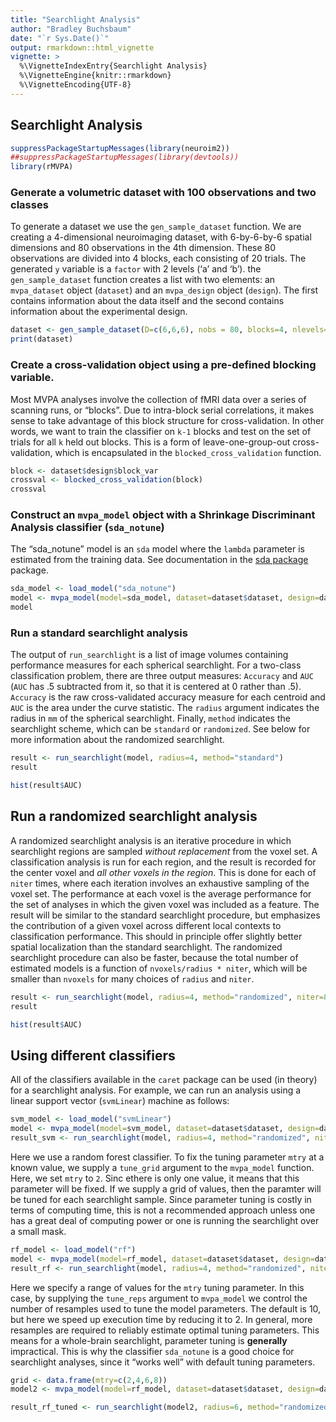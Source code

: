 ```yaml
---
title: "Searchlight Analysis"
author: "Bradley Buchsbaum"
date: "`r Sys.Date()`"
output: rmarkdown::html_vignette
vignette: >
  %\VignetteIndexEntry{Searchlight Analysis}
  %\VignetteEngine{knitr::rmarkdown}
  %\VignetteEncoding{UTF-8}
---
```



## Searchlight Analysis
```r
suppressPackageStartupMessages(library(neuroim2))
##suppressPackageStartupMessages(library(devtools))
library(rMVPA)
```

### Generate a volumetric dataset with 100 observations and two classes

To generate a dataset we use the `gen_sample_dataset` function. We are creating a 4-dimensional neuroimaging dataset, with 6-by-6-by-6 spatial dimensions and 80 observations in the 4th dimension. These 80 observations are divided into 4 blocks, each consisting of 20 trials. The generated `y` variable is a `factor` with 2 levels ('a' and 'b'). the `gen_sample_dataset` function creates a list with two elements: an `mvpa_dataset` object (`dataset`) and an `mvpa_design` object (`design`). The first contains information about the data itself and the second contains information about the experimental design.


```r



dataset <- gen_sample_dataset(D=c(6,6,6), nobs = 80, blocks=4, nlevels=2)
print(dataset)
```

### Create a cross-validation object using a pre-defined blocking variable.

Most MVPA analyses involve the collection of fMRI data over a series of scanning runs, or "blocks". Due to intra-block serial correlations, it makes sense to take advantage of this block structure for cross-validation. In other words, we want to train the classifier on `k-1` blocks and test on the set of trials for all `k` held out blocks. This is a form of leave-one-group-out cross-validation, which is encapsulated in the `blocked_cross_validation` function.

```r
block <- dataset$design$block_var
crossval <- blocked_cross_validation(block)
crossval
```

### Construct an `mvpa_model` object with a Shrinkage Discriminant Analysis classifier (`sda_notune`)

The "sda_notune" model is an `sda` model where the `lambda` parameter is estimated from the training data. See documentation in the [sda package](https://cran.r-project.org/web/packages/sda/index.html)
 package.

```r
sda_model <- load_model("sda_notune") 
model <- mvpa_model(model=sda_model, dataset=dataset$dataset, design=dataset$design, crossval=crossval)
model
```

### Run a standard searchlight analysis

The output of `run_searchlight` is a list of image volumes containing performance measures for each spherical searchlight. For a two-class classification problem, there are three output measures: `Accuracy` and `AUC` (`AUC` has .5 subtracted from it, so that it is centered at 0 rather than .5). `Accuracy` is the raw cross-validated accuracy measure for each centroid and `AUC` is the area under the curve statistic. The `radius` argument indicates the radius in `mm` of the spherical searchlight. Finally, `method` indicates the searchlight scheme, which can be `standard` or `randomized`. See below for more information about the randomized searchlight.

```r
result <- run_searchlight(model, radius=4, method="standard")
result

hist(result$AUC)

```

## Run a randomized searchlight analysis

A randomized searchlight analysis is an iterative procedure in which searchlight regions are sampled *without replacement* from the voxel set. A classification analysis is run for each region, and the result is recorded for the center voxel and *all other voxels in the region*. This is done for each of `niter` times, where each iteration involves an exhaustive sampling of the voxel set. The performance at each voxel is the average performance for the set of analyses in which the given voxel was included as a feature. The result will be similar to the standard searchlight procedure, but emphasizes the contribution of a given voxel across different local contexts to classification performance. This should in principle offer slightly better spatial localization than the standard searchlight. The randomized searchlight procedure can also be faster, because the total number of estimated models is a function of `nvoxels/radius * niter`, which will be smaller than `nvoxels` for many choices of `radius` and `niter`.

```r
result <- run_searchlight(model, radius=4, method="randomized", niter=8)
result

hist(result$AUC)

```

## Using different classifiers

All of the classifiers available in the `caret` package can be used (in theory) for a searchlight analysis. For example, we can run an analysis using a linear support vector (`svmLinear`) machine as follows:

```r
svm_model <- load_model("svmLinear") 
model <- mvpa_model(model=svm_model, dataset=dataset$dataset, design=dataset$design, crossval=crossval)
result_svm <- run_searchlight(model, radius=4, method="randomized", niter=2)
```

Here we use a random forest classifier. To fix the tuning parameter `mtry` at a known value, we supply a `tune_grid` argument to the `mvpa_model` function. Here, we set `mtry` to `2`.  Sinc ethere is only one value, it means that this parameter will be fixed. If we supply a grid of values, then the paramter will be tuned for each searchlight sample. Since parameter tuning is costly in terms of computing time, this is not a recommended approach unless one has a great deal of computing power or one is running the searchlight over a small mask.


```r
rf_model <- load_model("rf") 
model <- mvpa_model(model=rf_model, dataset=dataset$dataset, design=dataset$design, crossval=crossval, tune_grid=data.frame(mtry=2))
result_rf <- run_searchlight(model, radius=4, method="randomized", niter=2)
```

Here we specify a range of values for the `mtry` tuning parameter. In this case, by supplying the `tune_reps` argument to `mvpa_model` we control the number of resamples used to tune the model parameters. The default is 10, but here we speed up execution time by reducing it to 2. In general, more resamples are required to reliably estimate optimal tuning parameters. This means for a whole-brain searchlight, parameter tuning is **generally** impractical. This is why the classifier `sda_notune` is a good choice for searchlight analyses, since it "works well" with default tuning parameters.

```r

grid <- data.frame(mtry=c(2,4,6,8))
model2 <- mvpa_model(model=rf_model, dataset=dataset$dataset, design=dataset$design, crossval=crossval, tune_grid=grid, tune_reps=2)

result_rf_tuned <- run_searchlight(model2, radius=6, method="randomized", niter=1)

```

<!-- ## External Cross-Validation Example -->

<!-- Instead of using internal cross-validation, as we used in the above examples, sometimes one might have a held-out test data that can be used as a validation set. Here we show how to  -->

<!-- ```{r} -->
<!-- # Create training data -->
<!-- train_design <- data.frame(y = rep(letters[1:4], 5), x1 = rnorm(20), x2 = rnorm(20), block = rep(1:4, each = 5)) -->

<!-- # Create test data -->
<!-- test_design <- data.frame(y = sample(letters[1:4], 10, replace=TRUE)) -->

<!-- # Create an MVPA design object with external cross-validation -->
<!-- design <- mvpa_design(train_design, ~ y, block_var = ~ block, test_design = test_design, y_test = ~ y) -->

<!-- # Display the MVPA design object -->
<!-- print(design) -->

<!-- # Create a new dataset for external cross-validation -->
<!-- dataset_ext <- list(dataset = dataset$dataset, design = design) -->

<!-- # Construct an `mvpa_model` object with a Shrinkage Discriminant Analysis classifier (`sda_notune`) -->
<!-- sda_model_ext <- load_model("sda_notune") -->
<!-- model_ext <- mvpa_model(model = sda_model_ext, dataset = dataset_ext$dataset, design = dataset_ext$design) -->

<!-- # Run a randomized searchlight analysis using external cross-validation -->
<!-- result_ext <- run_searchlight(model_ext, radius = 4, method = "randomized", niter = 8) -->

<!-- # Display the results -->
<!-- print(result_ext) -->

<!-- # Plot a histogram of AUC values -->
<!-- hist(result_ext$AUC) -->
<!-- ``` -->

